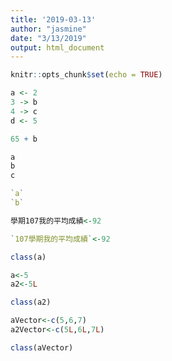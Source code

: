 ```yaml
---
title: '2019-03-13'
author: "jasmine"
date: "3/13/2019"
output: html_document
---
```


```r
knitr::opts_chunk$set(echo = TRUE)
```

```r
a <- 2
3 -> b
4 -> c
d <- 5
```
```r
65 + b
```

```r
a
b
c
```
```r
`a`
`b`
```
```r
學期107我的平均成績<-92
```

```r
`107學期我的平均成績`<-92
```

```r
class(a)
```

```r
a<-5
a2<-5L
```

```r
class(a2)
```

```r
aVector<-c(5,6,7)
a2Vector<-c(5L,6L,7L)
```

```r
class(aVector)
```

